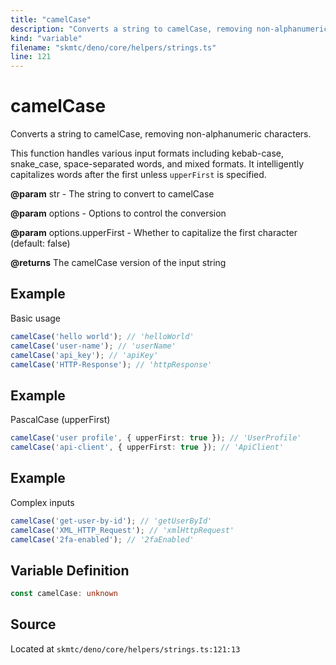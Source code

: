 ```yaml
---
title: "camelCase"
description: "Converts a string to camelCase, removing non-alphanumeric characters."
kind: "variable"
filename: "skmtc/deno/core/helpers/strings.ts"
line: 121
---
```


# camelCase

Converts a string to camelCase, removing non-alphanumeric characters.

This function handles various input formats including kebab-case, snake_case,
space-separated words, and mixed formats. It intelligently capitalizes words
after the first unless `upperFirst` is specified.


**@param** str - The string to convert to camelCase

**@param** options - Options to control the conversion

**@param** options.upperFirst - Whether to capitalize the first character (default: false)

**@returns** The camelCase version of the input string


## Example

Basic usage
```typescript
camelCase('hello world'); // 'helloWorld'
camelCase('user-name'); // 'userName'
camelCase('api_key'); // 'apiKey'
camelCase('HTTP-Response'); // 'httpResponse'
```


## Example

PascalCase (upperFirst)
```typescript
camelCase('user profile', { upperFirst: true }); // 'UserProfile'
camelCase('api-client', { upperFirst: true }); // 'ApiClient'
```


## Example

Complex inputs
```typescript
camelCase('get-user-by-id'); // 'getUserById'
camelCase('XML_HTTP_Request'); // 'xmlHttpRequest'
camelCase('2fa-enabled'); // '2faEnabled'
```

## Variable Definition

```typescript
const camelCase: unknown
```

## Source

Located at `skmtc/deno/core/helpers/strings.ts:121:13`
